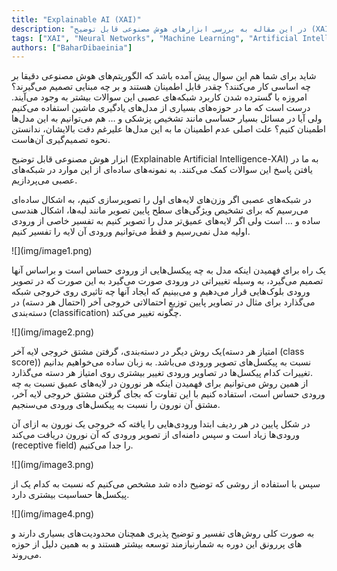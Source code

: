 ```yaml
---
title: "Explainable AI (XAI)"
description: "در این مقاله به بررسی ابزارهای هوش مصنوعی قابل توضیح (XAI) و کاربردهای آن در شبکه‌های عصبی می‌پردازیم."
tags: ["XAI", "Neural Networks", "Machine Learning", "Artificial Intelligence", "توضیح‌پذیری هوش مصنوعی"]
authors: ["BaharDibaeinia"]
---
```


شاید برای شما هم این سوال پیش آمده باشد که الگوریتم‌های هوش مصنوعی دقیقا بر چه اساسی کار می‌کنند؟ چقدر قابل اطمینان هستند و بر چه مبنایی تصمیم می‌گیرند؟  
امروزه با گسترده شدن کاربرد شبکه‌های عصبی این سوالات بیشتر به وجود می‌آیند. درست است که ما در حوزه‌های بسیاری از مدل‌های یادگیری ماشین استفاده می‌کنیم ولی آیا در مسائل بسیار حساسی مانند تشخیص پزشکی و … هم می‌توانیم به این مدل‌ها اطمینان کنیم؟ علت اصلی عدم اطمینان ما به این مدل‌ها علیرغم دقت بالایشان، ندانستن نحوه تصمیم‌گیری آن‌هاست.

ابزار هوش مصنوعی قابل توضیح (Explainable Artificial Intelligence-XAI) به ما در یافتن پاسخ این سوالات کمک می‌کنند. به نمونه‌های ساده‌ای از این موارد در شبکه‌های عصبی می‌پردازیم.

در شبکه‌های عصبی اگر وزن‌های لایه‌های اول را تصویرسازی کنیم، به اشکال ساده‌ای می‌رسیم که برای تشخیص ویژگی‌های سطح پایین تصویر مانند لبه‌ها، اشکال هندسی ساده و … است ولی اگر لایه‌های عمیق‌تر مدل را تصویر کنیم به تفسیر خاصی از ورودی اولیه مدل نمی‌رسیم و فقط می‌توانیم ورودی آن لایه را تفسیر کنیم. 

<div style={{textAlign: 'center'}}>
    <div style={{}}>![](img/image1.png)</div>
</div>

یک راه برای فهمیدن اینکه مدل به چه پیکسل‌هایی از ورودی حساس است و براساس آنها تصمیم می‌گیرد، به وسیله تغییراتی در ورودی صورت می‌گیرد به این صورت که در تصویر ورودی بلوک‌هایی قرار می‌دهیم  و می‌بینیم که ایجاد آنها چه تاثیری روی خروجی شبکه می‌گذارد برای مثال در تصاویر پایین توزیع احتمالاتی خروجی آخر (احتمال هر دسته) در دسته‌بندی (classification) چگونه تغییر می‌کند.

<div style={{textAlign: 'center'}}>
	<div style={{}}>![](img/image2.png)</div>
</div>

یک روش دیگر در دسته‌بندی، گرفتن مشتق خروجی لایه آخر(امتیاز هر دسته (class score))  نسبت به پیکسل‌های تصویر ورودی می‌باشد. به زبان ساده می‌خواهیم بدانیم تغییرات کدام پیکسل‌ها در تصاویر ورودی تغییر بیشتری روی امتیاز هر دسته ‌می‌گذارد.  
از همین روش می‌توانیم برای فهمیدن اینکه هر نورون در لایه‌های عمیق نسبت به چه ورودی حساس است، استفاده کنیم با این تفاوت که بجای گرفتن مشتق خروجی لایه آخر، مشتق آن نورون را نسبت به پیکسل‌های ورودی می‌سنجیم. 

در شکل‌ پایین در هر ردیف ابتدا ورودی‌هایی را یافته که خروجی یک نورون به ازای آن ورودی‌ها زیاد است و سپس دامنه‌ای از تصویر ورودی که آن نورون دریافت می‌کند (receptive field) را جدا می‌کنیم.

<div style={{textAlign: 'center'}}>
	<div style={{}}>![](img/image3.png)</div>
</div>

سپس با استفاده از روشی که توضیح داده شد مشخص می‌کنیم که نسبت به کدام یک از پیکسل‌ها حساسیت بیشتری دارد.

<div style={{textAlign: 'center'}}>
	<div style={{}}>![](img/image4.png)</div>
</div>
   
به صورت کلی روش‌های تفسیر و توضیح پذیری همچنان محدودیت‌های بسیاری دارند و نیازمند توسعه بیشتر هستند و به همین دلیل از حوزه‎‌های پررونق این دوره به شمار می‌روند.
